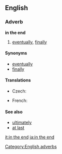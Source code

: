 ==English==

===Adverb===
'''in the end'''

# [[eventually]], [[finally]]

====Synonyms====
* [[eventually]]
* [[finally]]

====Translations====
{{trans-top|eventually, finally}}
* Czech: {{t+|cs|nakonec}}
{{trans-mid}}
* French: {{t|fr|en fin de compte}}
{{trans-bottom}}

====See also====
* [[ultimately]]
* [[at last]]

[[Category:English adverbs]]

[[it:in the end]]
[[ja:in the end]]